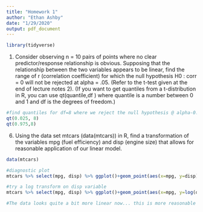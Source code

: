 ```yaml
---
title: "Homework 1"
author: "Ethan Ashby"
date: "1/29/2020"
output: pdf_document
---
```


```r
library(tidyverse)
```


1. Consider observing n = 10 pairs of points where no clear predictor/response
relationship is obvious. Supposing that the relationship between the two variables appears to be linear, find the range of r (correlation coefficient) for which
the null hypothesis H0 : corr = 0 will not be rejected at alpha = .05. (Refer to the
t-test given at the end of lecture notes 2). (If you want to get quantiles from
a t-distribution in R, you can use qt(quantile,df ) where quantile is a number
between 0 and 1 and df is the degrees of freedom.)

```r
#find quantiles for df=8 where we reject the null hypothesis @ alpha-0.05. Remember two-tailed
qt(0.025, 8)
qt(0.975,8)

```


6.  Using the data set mtcars (data(mtcars)) in R, find a transformation of the
variables mpg (fuel efficiency) and disp (engine size) that allows for reasonable
application of our linear model.

```r
data(mtcars)

#diagnostic plot
mtcars %>% select(mpg, disp) %>% ggplot()+geom_point(aes(x=mpg, y=disp))+ggtitle("Untransformed mpg vs disp from mtcars")

#try a log transform on disp variable
mtcars %>% select(mpg, disp) %>% ggplot()+geom_point(aes(x=mpg, y=log(disp)))+ggtitle("mpg vs Log transformed disp from mtcars")

#The data looks quite a bit more linear now... this is more reasonable for applying our linear model
```

